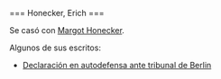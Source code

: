 <noinclude>{{header|1=Erich Honecker}}</noinclude>

<includeonly>=== Honecker, Erich ===</includeonly>

{{:header-bio
|wiki=honecker-erich
|nombre y apellidos=Erich Honecker
|apellidos y nombre=Honecker, Erich
|imagen=erich-honecker.jpg
|imagen tamaño=200px
|imagen enlace=
|fecha de nacimiento=25 de agosto de 1912
|lugar de nacimiento=Neunkirchen, Alemania
|fecha de fallecimiento=29 de mayo de 1994
|lugar de fallecimiento=Santiago, Chile
|descripcion=Jefe de Estado de la República Democrática Alemana
}}

Se casó con [[honecker-margot|Margot Honecker]].

Algunos de sus escritos:

* [https://www.marxists.org/espanol/honecker/1992/declaracion.htm Declaración en autodefensa ante tribunal de Berlin]

{{clear}}

<noinclude>{{footer}}</noinclude>
